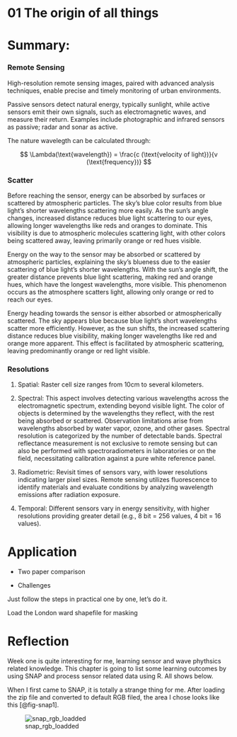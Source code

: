 # 01 The origin of all things {#sec-week01}

# Summary:

### Remote Sensing

High-resolution remote sensing images, paired with advanced analysis techniques, enable precise and timely monitoring of urban environments.

Passive sensors detect natural energy, typically sunlight, while active sensors emit their own signals, such as electromagnetic waves, and measure their return. Examples include photographic and infrared sensors as passive; radar and sonar as active.

The nature wavelegth can be calculated through:

$$
\Lambda(\text{wavelength}) = \frac{c (\text{velocity of light})}{v (\text{frequency})}
$$

### Scatter

Before reaching the sensor, energy can be absorbed by surfaces or scattered by atmospheric particles. The sky's blue color results from blue light's shorter wavelengths scattering more easily. As the sun's angle changes, increased distance reduces blue light scattering to our eyes, allowing longer wavelengths like reds and oranges to dominate. This visibility is due to atmospheric molecules scattering light, with other colors being scattered away, leaving primarily orange or red hues visible.

Energy on the way to the sensor may be absorbed or scattered by atmospheric particles, explaining the sky's blueness due to the easier scattering of blue light's shorter wavelengths. With the sun's angle shift, the greater distance prevents blue light scattering, making red and orange hues, which have the longest wavelengths, more visible. This phenomenon occurs as the atmosphere scatters light, allowing only orange or red to reach our eyes.

Energy heading towards the sensor is either absorbed or atmospherically scattered. The sky appears blue because blue light's short wavelengths scatter more efficiently. However, as the sun shifts, the increased scattering distance reduces blue visibility, making longer wavelengths like red and orange more apparent. This effect is facilitated by atmospheric scattering, leaving predominantly orange or red light visible.

### Resolutions

1)  Spatial: Raster cell size ranges from 10cm to several kilometers.

2)  Spectral: This aspect involves detecting various wavelengths across the electromagnetic spectrum, extending beyond visible light. The color of objects is determined by the wavelengths they reflect, with the rest being absorbed or scattered. Observation limitations arise from wavelengths absorbed by water vapor, ozone, and other gases. Spectral resolution is categorized by the number of detectable bands. Spectral reflectance measurement is not exclusive to remote sensing but can also be performed with spectroradiometers in laboratories or on the field, necessitating calibration against a pure white reference panel.

3)  Radiometric: Revisit times of sensors vary, with lower resolutions indicating larger pixel sizes. Remote sensing utilizes fluorescence to identify materials and evaluate conditions by analyzing wavelength emissions after radiation exposure.

4)  Temporal: Different sensors vary in energy sensitivity, with higher resolutions providing greater detail (e.g., 8 bit = 256 values, 4 bit = 16 values).

# Application

-   Two paper comparison

-   Challenges

Just follow the steps in practical one by one, let's do it.

Load the London ward shapefile for masking

# Reflection

Week one is quite interesting for me, learning sensor and wave phythsics related knowledge. This chapter is going to list some learning outcomes by using SNAP and process sensor related data using R. All shows below.

When I first came to SNAP, it is totally a strange thing for me. After loading the zip file and converted to default RGB filed, the area I chose looks like this [@fig-snap1].

![snap_rgb_loadded](./asset/screenshot/week001/snap_1.png){#fig-snap1}
